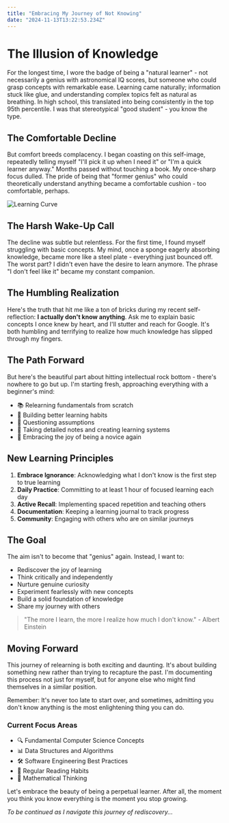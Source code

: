 ```yaml
---
title: "Embracing My Journey of Not Knowing"
date: "2024-11-13T13:22:53.234Z"
---
```


# The Illusion of Knowledge

For the longest time, I wore the badge of being a "natural learner" - not necessarily a genius with astronomical IQ scores, but someone who could grasp concepts with remarkable ease. Learning came naturally; information stuck like glue, and understanding complex topics felt as natural as breathing. In high school, this translated into being consistently in the top 95th percentile. I was that stereotypical "good student" - you know the type.

## The Comfortable Decline

But comfort breeds complacency. I began coasting on this self-image, repeatedly telling myself "I'll pick it up when I need it" or "I'm a quick learner anyway." Months passed without touching a book. My once-sharp focus dulled. The pride of being that "former genius" who could theoretically understand anything became a comfortable cushion - too comfortable, perhaps.

![Learning Curve](https://media.giphy.com/media/3o7btPCcdNniyf0ArS/giphy.gif)

## The Harsh Wake-Up Call

The decline was subtle but relentless. For the first time, I found myself struggling with basic concepts. My mind, once a sponge eagerly absorbing knowledge, became more like a steel plate - everything just bounced off. The worst part? I didn't even have the desire to learn anymore. The phrase "I don't feel like it" became my constant companion.

## The Humbling Realization

Here's the truth that hit me like a ton of bricks during my recent self-reflection: **I actually don't know anything**. Ask me to explain basic concepts I once knew by heart, and I'll stutter and reach for Google. It's both humbling and terrifying to realize how much knowledge has slipped through my fingers.

## The Path Forward

But here's the beautiful part about hitting intellectual rock bottom - there's nowhere to go but up. I'm starting fresh, approaching everything with a beginner's mind:

- 📚 Relearning fundamentals from scratch
- 🧠 Building better learning habits
- 🤔 Questioning assumptions
- 📝 Taking detailed notes and creating learning systems
- 🌱 Embracing the joy of being a novice again

## New Learning Principles

1. **Embrace Ignorance**: Acknowledging what I don't know is the first step to true learning
2. **Daily Practice**: Committing to at least 1 hour of focused learning each day
3. **Active Recall**: Implementing spaced repetition and teaching others
4. **Documentation**: Keeping a learning journal to track progress
5. **Community**: Engaging with others who are on similar journeys

## The Goal

The aim isn't to become that "genius" again. Instead, I want to:

- Rediscover the joy of learning
- Think critically and independently
- Nurture genuine curiosity
- Experiment fearlessly with new concepts
- Build a solid foundation of knowledge
- Share my journey with others

> "The more I learn, the more I realize how much I don't know." - Albert Einstein

## Moving Forward

This journey of relearning is both exciting and daunting. It's about building something new rather than trying to recapture the past. I'm documenting this process not just for myself, but for anyone else who might find themselves in a similar position.

Remember: It's never too late to start over, and sometimes, admitting you don't know anything is the most enlightening thing you can do.

### Current Focus Areas

- 🔍 Fundamental Computer Science Concepts
- 📊 Data Structures and Algorithms
- 🛠️ Software Engineering Best Practices
- 📖 Regular Reading Habits
- 🧮 Mathematical Thinking

Let's embrace the beauty of being a perpetual learner. After all, the moment you think you know everything is the moment you stop growing.

_To be continued as I navigate this journey of rediscovery..._
